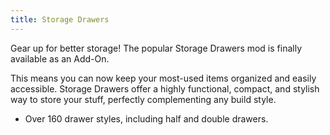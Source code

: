 ```yaml
---
title: Storage Drawers
---
```


Gear up for better storage! The popular Storage Drawers mod is finally available as an Add-On.

This means you can now keep your most-used items organized and easily accessible. Storage Drawers offer a highly functional, compact, and stylish way to store your stuff, perfectly complementing any build style.


- Over 160 drawer styles, including half and double drawers.
